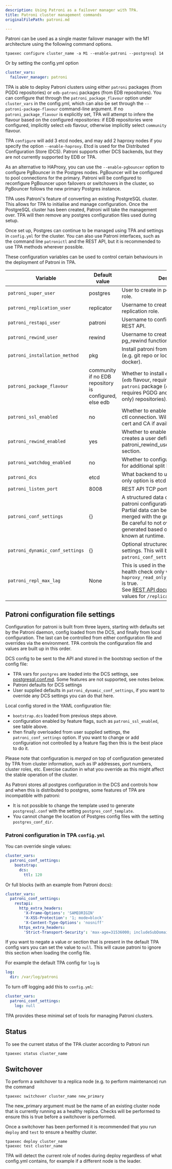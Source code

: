 ```yaml
---
description: Using Patroni as a failover manager with TPA.
title: Patroni cluster management commands
originalFilePath: patroni.md

---
```


Patroni can be used as a single master failover manager with the M1
architecture using the following command options.

```shell
tpaexec configure cluster_name -a M1 --enable-patroni --postgresql 14
```

Or by setting the config.yml option

```yaml
cluster_vars:
  failover_manager: patroni
```

TPA is able to deploy Patroni clusters using either `patroni` packages (from
PGDG repositories) or `edb-patroni` packages (from EDB repositories). You can
configure that through the `patroni_package_flavour` option under `cluster_vars`
in the config.yml, which can also be set through the `--patroni-package-flavour`
command-line argument. If no `patroni_package_flavour` is explicitly set, TPA
will attempt to infere the flavour based on the configured repositories: if EDB
repositories were configured, implicitly select `edb` flavour, otherwise
implicitly select `community` flavour.

TPA `configure` will add 3 etcd nodes, and may add 2 haproxy nodes if you
specify the option `--enable-haproxy`. Etcd is used for the Distributed
Configuration Store (DCS). Patroni supports other DCS backends, but they are not
currently supported by EDB or TPA.

As an alternative to HAProxy, you can use the `--enable-pgbouncer` option to configure
PgBouncer in the Postgres nodes. PgBouncer will be configured to pool
connections for the primary. Patroni will be configured to reconfigure PgBouncer
upon failovers or switchovers in the cluster, so PgBouncer follows the new
primary Postgres instance.

TPA uses Patroni's feature of converting an existing PostgreSQL cluster. This
allows for TPA to initialise and manage configuration. Once the PostgreSQL
cluster has been created, Patroni will take the management over. TPA will then
remove any postgres configuration files used during setup.

Once set up, Postgres can continue to be managed using TPA and settings
in `config.yml` for the cluster. You can also use Patroni interfaces,
such as the command line `patronictl` and the REST API, but it is
recommended to use TPA methods wherever possible.

These configuration variables can be used to control certain behaviours
in the deployment of Patroni in TPA.

| Variable                        | Default value                                          | Description                                                                                                                                                                                                                                                          |
| ------------------------------- | ------------------------------------------------------ | -------------------------------------------------------------------------------------------------------------------------------------------------------------------------------------------------------------------------------------------------------------------- |
| `patroni_super_user`            | postgres                                               | User to create in postgres for superuser role.                                                                                                                                                                                                                       |
| `patroni_replication_user`      | replicator                                             | Username to create in postgres for replication role.                                                                                                                                                                                                                 |
| `patroni_restapi_user`          | patroni                                                | Username to configure for the patroni REST API.                                                                                                                                                                                                                      |
| `patroni_rewind_user`           | rewind                                                 | Username to create in postgres for pg_rewind function.                                                                                                                                                                                                               |
| `patroni_installation_method`   | pkg                                                    | Install patroni from packages or source (e.g. git repo or local source directory if docker).                                                                                                                                                                         |
| `patroni_package_flavour`       | community if no EDB repository is configured, else edb | Whether to install `edb-patroni` package (`edb` flavour, requires EDB repositories) or `patroni` package (`community` flavour, requires PGDG and EPEL (RedHat based only) repositories).                                                                             |
| `patroni_ssl_enabled`           | no                                                     | Whether to enable SSL for REST API and ctl connection. Will use the cluster SSL cert and CA if available.                                                                                                                                                            |
| `patroni_rewind_enabled`        | yes                                                    | Whether to enable postgres rewind, creates a user defined by patroni_rewind_user and adds config section.                                                                                                                                                            |
| `patroni_watchdog_enabled`      | no                                                     | Whether to configure the kernel watchdog for additional split brain prevention.                                                                                                                                                                                      |
| `patroni_dcs`                   | etcd                                                   | What backend to use for the DCS. The only option is etcd at the moment.                                                                                                                                                                                              |
| `patroni_listen_port`           | 8008                                                   | REST API TCP port number                                                                                                                                                                                                                                             |
| `patroni_conf_settings`         | {}                                                     | A structured data object with overrides for patroni configuration.<br/>Partial data can be provided and will be merged with the generated config.<br/>Be careful to not override values that are generated based on instance information known at runtime.           |
| `patroni_dynamic_conf_settings` | {}                                                     | Optional structured data just for DCS settings. This will be merged onto `patroni_conf_settings`.                                                                                                                                                                    |
| `patroni_repl_max_lag`          | None                                                   | This is used in the haproxy backend health check only when `haproxy_read_only_load_balancer_enabled` is true.<br/>See [REST API documentation](https://patroni.readthedocs.io/en/latest/rest_api.html#health-check-endpoints) for possible values for `/replica?lag` |

## Patroni configuration file settings

Configuration for patroni is built from three layers, starting with
defaults set by the Patroni daemon, config loaded from the DCS,
and finally from local configuration. The last can be controlled from
either configuration file and overrides via the environment. TPA
controls the configuration file and values are built up in this order.

DCS config to be sent to the API and stored in the bootstrap section
of the config file:

-   TPA vars for `postgres` are loaded into the DCS settings,
    see [postgresql.conf.md](postgresql.conf/).
    Some features are not supported, see notes below.
-   Patroni defaults for DCS settings
-   User supplied defaults in `patroni_dynamic_conf_settings`, if you want
    to override any DCS settings you can do that here.

Local config stored in the YAML configuration file:

-   `bootstrap.dcs` loaded from previous steps above.
-   configuration enabled by feature flags, such as `patroni_ssl_enabled`,
    see table above.
-   then finally overloaded from user supplied settings, the
    `patroni_conf_settings` option. If you want to change or add
    configuration not controlled by a feature flag then this is the best
    place to do it.

Please note that configuration is *merged* on top of configuration
generated by TPA from cluster information, such as IP addresses,
port numbers, cluster roles, etc. Exercise caution in what you override
as this might affect the stable operation of the cluster.

As Patroni stores all postgres configuration in the DCS and controls
how and when this is distributed to postgres, some features of TPA are
incompatible with patroni:

-   It is not possible to change the template
    used to generate `postgresql.conf` with the setting
    `postgres_conf_template`.
-   You cannot change the location of Postgres config files with the
    setting `postgres_conf_dir`.

### Patroni configuration in TPA `config.yml`

You can override single values:

```yaml
cluster_vars:
  patroni_conf_settings:
    bootstrap:
      dcs:
        ttl: 120
```

Or full blocks (with an example from Patroni docs):

```yaml
cluster_vars:
  patroni_conf_settings:
    restapi:
      http_extra_headers:
        'X-Frame-Options': 'SAMEORIGIN'
        'X-XSS-Protection': '1; mode=block'
        'X-Content-Type-Options': 'nosniff'
      https_extra_headers:
        'Strict-Transport-Security': 'max-age=31536000; includeSubDomains'
```

If you want to negate a value or section that is present in the default
TPA config vars you can set the value to `null`. This will cause
patroni to ignore this section when loading the config file.

For example the default TPA config for `log` is

```yaml
log:
  dir: /var/log/patroni
```

To turn off logging add this to `config.yml`:

```yaml
cluster_vars:
  patroni_conf_settings:
    log: null
```

TPA provides these minimal set of tools for managing Patroni
clusters.

## Status

To see the current status of the TPA cluster according to Patroni
run

```shell
tpaexec status cluster_name
```

## Switchover

To perform a switchover to a replica node (e.g. to perform maintenance)
run the command

```shell
tpaexec switchover cluster_name new_primary
```

The new_primary argument must be the name of an existing cluster node
that is currently running as a healthy replica. Checks will be performed
to ensure this is true before a switchover is performed.

Once a switchover has been performed it is recommended that you run
`deploy` and `test` to ensure a healthy cluster.

```shell
tpaexec deploy cluster_name
tpaexec test cluster_name
```

TPA will detect the current role of nodes during deploy regardless of
what config.yml contains, for example if a different node is the leader.
